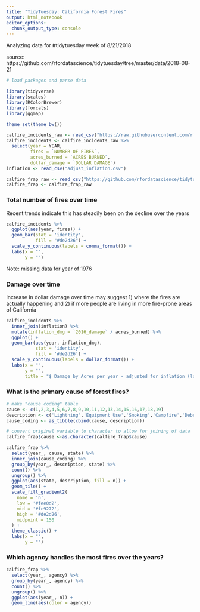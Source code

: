 ```yaml
---
title: "TidyTuesday: California Forest Fires"
output: html_notebook
editor_options: 
  chunk_output_type: console
---
```

Analyzing data for #tidytuesday week of 8/21/2018

source: https://github.com/rfordatascience/tidytuesday/tree/master/data/2018-08-21

```r
# load packages and parse data

library(tidyverse)
library(scales)
library(RColorBrewer)
library(forcats)
library(ggmap)

theme_set(theme_bw())

calfire_incidents_raw <- read_csv("https://raw.githubusercontent.com/rfordatascience/tidytuesday/master/data/2018-08-21/cal-fire-incidents.csv")
calfire_incidents <- calfire_incidents_raw %>%
  select(year = YEAR,
         fires = `NUMBER OF FIRES`,
         acres_burned = `ACRES BURNED`,
         dollar_damage = `DOLLAR DAMAGE`)
inflation <- read_csv("adjust_inflation.csv")

calfire_frap_raw <- read_csv("https://github.com/rfordatascience/tidytuesday/raw/master/data/2018-08-21/week21_calfire_frap.csv")
calfire_frap <- calfire_frap_raw
```

### Total number of fires over time
Recent trends indicate this has steadily been on the decline over the years

```r
calfire_incidents %>% 
  ggplot(aes(year, fires)) + 
  geom_bar(stat = 'identity',
           fill = "#de2d26") +
  scale_y_continuous(labels = comma_format()) +
  labs(x = "",
       y = "")
```
Note: missing data for year of 1976

### Damage over time
Increase in dollar damage over time may suggest 1) where the fires are actually happening and 2) if more people are living in more fire-prone areas of California
```r
calfire_incidents %>%
  inner_join(inflation) %>%
  mutate(inflation_dmg = `2016_damage` / acres_burned) %>% 
  ggplot() +
  geom_bar(aes(year, inflation_dmg), 
           stat = 'identity',
           fill = '#de2d26') +
  scale_y_continuous(labels = dollar_format()) +
  labs(x = "",
       y = "",
       title = "$ Damage by Acres per year - adjusted for inflation (log10 scale)")
```

### What is the primary cause of forest fires?
```r
# make "cause coding" table
cause <- c(1,2,3,4,5,6,7,8,9,10,11,12,13,14,15,16,17,18,19)
description <- c('Lightning','Equipment Use','Smoking','Campfire','Debris','Railroad','Arson','Playing with Fire','Miscellaneous','Vehicle','Power Line','Firefighter Training','Non-Firefighter Training','Unknown/Unidentified','Structure','Aircraft','Volcanic','Escaped Prescribed Burn','Illegal Alien Campfire')
cause_coding <- as_tibble(cbind(cause, description))

# convert original variable to character to allow for joining of data
calfire_frap$cause <-as.character(calfire_frap$cause)

calfire_frap %>% 
  select(year_, cause, state) %>%
  inner_join(cause_coding) %>%
  group_by(year_, description, state) %>%
  count() %>%
  ungroup() %>%
  ggplot(aes(state, description, fill = n)) + 
  geom_tile() +
  scale_fill_gradient2(
    name = 'n',
    low = '#fee0d2',
    mid = '#fc9272',
    high = '#de2d26',
    midpoint = 150
  ) +
  theme_classic() +
  labs(x = "",
       y = "")
```

### Which agency handles the most fires over the years?
```r
calfire_frap %>%
  select(year_, agency) %>%
  group_by(year_, agency) %>%
  count() %>%
  ungroup() %>%
  ggplot(aes(year_, n)) +
  geom_line(aes(color = agency))

```

